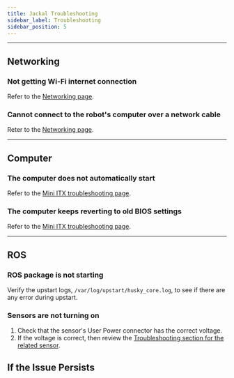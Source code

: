 ```yaml
---
title: Jackal Troubleshooting
sidebar_label: Troubleshooting
sidebar_position: 5
---
```



<ComponentIntroductionJackal />

<ComponentSupportIntroduction />

---

## Networking

### Not getting Wi-Fi internet connection

Refer to the [Networking page](../../../ros/networking/networking.mdx).

### Cannot connect to the robot's computer over a network cable

Reter to the [Networking page](../../../ros/networking/networking.mdx).

---

## Computer

### The computer does not automatically start

Refer to the [Mini ITX troubleshooting page](../../accessories/computers/mini_itx.mdx).

### The computer keeps reverting to old BIOS settings

Refer to the [Mini ITX troubleshooting page](../../accessories/computers/mini_itx.mdx).

---

## ROS

### ROS package is not starting

Verify the upstart logs, `/var/log/upstart/husky_core.log`, to see if there are any error during upstart.

### Sensors are not turning on

1.  Check that the sensor's User Power connector has the correct voltage.
2.  If the voltage is correct, then review the [Troubleshooting section for the related sensor](../../accessories/sensors/sensors.mdx).

## If the Issue Persists

<Support />
